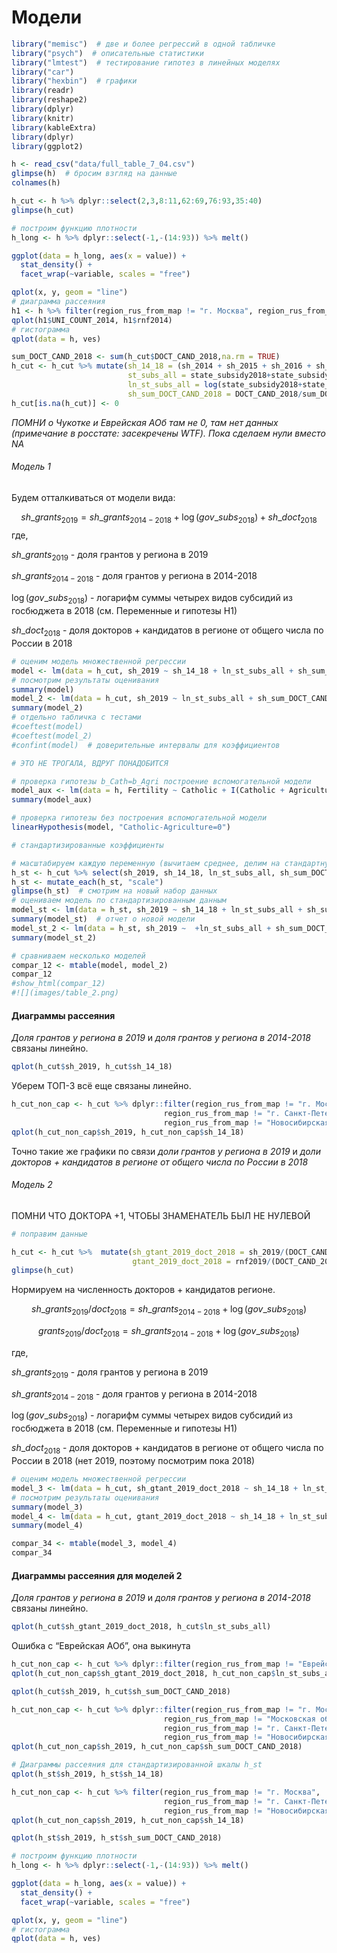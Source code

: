 # Модели
```r
library("memisc")  # две и более регрессий в одной табличке
library("psych")  # описательные статистики
library("lmtest")  # тестирование гипотез в линейных моделях
library("car")
library("hexbin")  # графики
library(readr)
library(reshape2)
library(dplyr)
library(knitr)
library(kableExtra)
library(dplyr)
library(ggplot2)

```


```r
h <- read_csv("data/full_table_7_04.csv") 
glimpse(h)  # бросим взгляд на данные
colnames(h)
```

```r
h_cut <- h %>% dplyr::select(2,3,8:11,62:69,76:93,35:40)
glimpse(h_cut)
```

```r
# построим функцию плотности
h_long <- h %>% dplyr::select(-1,-(14:93)) %>% melt() 

ggplot(data = h_long, aes(x = value)) + 
  stat_density() + 
  facet_wrap(~variable, scales = "free")

qplot(x, y, geom = "line")
# диаграмма рассеяния
h1 <- h %>% filter(region_rus_from_map != "г. Москва", region_rus_from_map != "г. Санкт-Петербург") 
qplot(h1$UNI_COUNT_2014, h1$rnf2014)
# гистограмма
qplot(data = h, ves)
```

```r
sum_DOCT_CAND_2018 <- sum(h_cut$DOCT_CAND_2018,na.rm = TRUE)
h_cut <- h_cut %>% mutate(sh_14_18 = (sh_2014 + sh_2015 + sh_2016 + sh_2017 + sh_2018)/5,
                          st_subs_all = state_subsidy2018+state_subsidy2018_2+grant_fonds+other_types_financing,
                          ln_st_subs_all = log(state_subsidy2018+state_subsidy2018_2+grant_fonds+other_types_financing+1),
                          sh_sum_DOCT_CAND_2018 = DOCT_CAND_2018/sum_DOCT_CAND_2018)
h_cut[is.na(h_cut)] <- 0
```

_ПОМНИ о Чукотке и Еврейская АОб там не 0, там нет данных (примечание в росстате: засекречены WTF). Пока сделаем нули вместо NA_


###### Модель 1 {-}
Будем отталкиваться от модели вида:

$$sh\_grants_{2019} = sh\_grants_{2014-2018} +  \log(gov\_subs_{2018}) + sh\_doct_{2018}$$
где, 

$sh\_grants_{2019}$ - доля грантов у региона в 2019

$sh\_grants_{2014-2018}$ - доля грантов у региона в 2014-2018

$\log(gov\_subs_{2018})$ - логарифм суммы четырех видов субсидий из госбюджета в 2018 (см. Переменные и гипотезы Н1)

$sh\_doct_{2018}$ - доля докторов + кандидатов в регионе от общего числа по России в 2018


```r
# оценим модель множественной регрессии
model <- lm(data = h_cut, sh_2019 ~ sh_14_18 + ln_st_subs_all + sh_sum_DOCT_CAND_2018)
# посмотрим результаты оценивания
summary(model)
model_2 <- lm(data = h_cut, sh_2019 ~ ln_st_subs_all + sh_sum_DOCT_CAND_2018)
summary(model_2)
# отдельно табличка с тестами
#coeftest(model)
#coeftest(model_2)
#confint(model)  # доверительные интервалы для коэффициентов
```

```r
# ЭТО НЕ ТРОГАЛА, ВДРУГ ПОНАДОБИТСЯ

# проверка гипотезы b_Cath=b_Agri построение вспомогательной модели
model_aux <- lm(data = h, Fertility ~ Catholic + I(Catholic + Agriculture) + Examination)
summary(model_aux)

# проверка гипотезы без построения вспомогательной модели
linearHypothesis(model, "Catholic-Agriculture=0")
```

```r

# стандартизированные коэффициенты

# масштабируем каждую переменную (вычитаем среднее, делим на стандартную ошибку)
h_st <- h_cut %>% select(sh_2019, sh_14_18, ln_st_subs_all, sh_sum_DOCT_CAND_2018)
h_st <- mutate_each(h_st, "scale")
glimpse(h_st)  # смотрим на новый набор данных
# оцениваем модель по стандартизированным данным
model_st <- lm(data = h_st, sh_2019 ~ sh_14_18 + ln_st_subs_all + sh_sum_DOCT_CAND_2018)
summary(model_st)  # отчет о новой модели
model_st_2 <- lm(data = h_st, sh_2019 ~  +ln_st_subs_all + sh_sum_DOCT_CAND_2018)
summary(model_st_2)
```

```r
# сравниваем несколько моделей
compar_12 <- mtable(model, model_2)
compar_12
#show_html(compar_12)
#![](images/table_2.png)
```


#### Диаграммы рассеяния {-}

_Доля грантов у региона в 2019_ и _доля грантов у региона в 2014-2018_ связаны линейно.
```r

qplot(h_cut$sh_2019, h_cut$sh_14_18)
```

Уберем ТОП-3 всё еще связаны линейно. 
```r
h_cut_non_cap <- h_cut %>% dplyr::filter(region_rus_from_map != "г. Москва", 
                                  region_rus_from_map != "г. Санкт-Петербург",
                                  region_rus_from_map != "Новосибирская область") 
qplot(h_cut_non_cap$sh_2019, h_cut_non_cap$sh_14_18)
```

Точно такие же графики по связи _доли грантов у региона в 2019_ и _доли докторов + кандидатов в регионе от общего числа по России в 2018_

###### Модель 2 {-}

ПОМНИ ЧТО ДОКТОРА +1, ЧТОБЫ ЗНАМЕНАТЕЛЬ БЫЛ НЕ НУЛЕВОЙ

```r
# поправим данные

h_cut <- h_cut %>%  mutate(sh_gtant_2019_doct_2018 = sh_2019/(DOCT_CAND_2018+1),
                           gtant_2019_doct_2018 = rnf2019/(DOCT_CAND_2018+1))
glimpse(h_cut)
```

Нормируем на численность докторов + кандидатов регионе.

$$sh\_grants_{2019}/doct_{2018} = sh\_grants_{2014-2018} +  \log(gov\_subs_{2018})$$

$$grants_{2019}/doct_{2018} = sh\_grants_{2014-2018} +  \log(gov\_subs_{2018}) $$

где, 

$sh\_grants_{2019}$ - доля грантов у региона в 2019

$sh\_grants_{2014-2018}$ - доля грантов у региона в 2014-2018

$\log(gov\_subs_{2018})$ - логарифм суммы четырех видов субсидий из госбюджета в 2018 (см. Переменные и гипотезы Н1)

$sh\_doct_{2018}$ - доля докторов + кандидатов в регионе от общего числа по России в 2018 (нет 2019, поэтому посмотрим пока 2018)


```r
# оценим модель множественной регрессии
model_3 <- lm(data = h_cut, sh_gtant_2019_doct_2018 ~ sh_14_18 + ln_st_subs_all) 
# посмотрим результаты оценивания
summary(model_3)
model_4 <- lm(data = h_cut, gtant_2019_doct_2018 ~ sh_14_18 + ln_st_subs_all)
summary(model_4)

```

```r
compar_34 <- mtable(model_3, model_4)
compar_34

```

#### Диаграммы рассеяния для моделей 2 {-}

_Доля грантов у региона в 2019_ и _доля грантов у региона в 2014-2018_ связаны линейно.
```r

qplot(h_cut$sh_gtant_2019_doct_2018, h_cut$ln_st_subs_all)
```

Ошибка с "Еврейская АОб", она выкинута 

```r
h_cut_non_cap <- h_cut %>% dplyr::filter(region_rus_from_map != "Еврейская АОб") 
qplot(h_cut_non_cap$sh_gtant_2019_doct_2018, h_cut_non_cap$ln_st_subs_all)
```

                         







```r

qplot(h_cut$sh_2019, h_cut$sh_sum_DOCT_CAND_2018)
```
```r
h_cut_non_cap <- h_cut %>% dplyr::filter(region_rus_from_map != "г. Москва",
                                  region_rus_from_map != "Московская область",
                                  region_rus_from_map != "г. Санкт-Петербург",
                                  region_rus_from_map != "Новосибирская область")
qplot(h_cut_non_cap$sh_2019, h_cut_non_cap$sh_sum_DOCT_CAND_2018)
```

```r
# Диаграммы рассеяния для стандартизированной шкалы h_st
qplot(h_st$sh_2019, h_st$sh_14_18)
```
```r
h_cut_non_cap <- h_cut %>% filter(region_rus_from_map != "г. Москва", 
                                  region_rus_from_map != "г. Санкт-Петербург",
                                  region_rus_from_map != "Новосибирская область") 
qplot(h_cut_non_cap$sh_2019, h_cut_non_cap$sh_14_18)
```
```r

qplot(h_st$sh_2019, h_st$sh_sum_DOCT_CAND_2018)
```

```r

# построим функцию плотности
h_long <- h %>% dplyr::select(-1,-(14:93)) %>% melt() 

ggplot(data = h_long, aes(x = value)) + 
  stat_density() + 
  facet_wrap(~variable, scales = "free")

qplot(x, y, geom = "line")
# гистограмма
qplot(data = h, ves)
```
